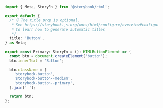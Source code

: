 ```ts
import { Meta, StoryFn } from '@storybook/html';

export default {
  /* 👇 The title prop is optional.
   * See https://storybook.js.org/docs/html/configure/overview#configure-story-loading
   * to learn how to generate automatic titles
   */
  title: 'Button',
} as Meta;

export const Primary: StoryFn = (): HTMLButtonElement => {
  const btn = document.createElement('button');
  btn.innerText = 'Button';

  btn.className = [
    'storybook-button',
    'storybook-button--medium',
    'storybook-button--primary',
  ].join(' ');

  return btn;
};
```
